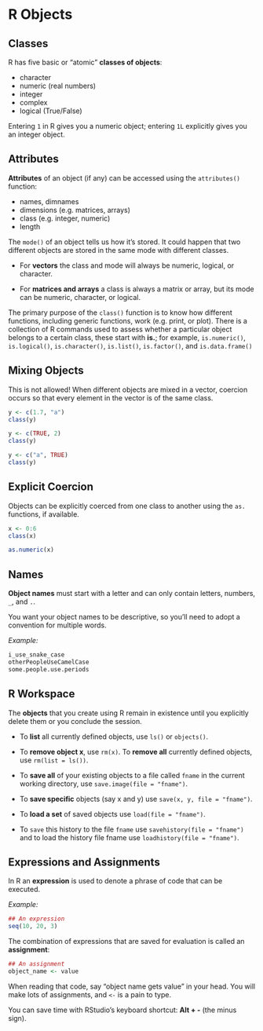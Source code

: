 # R Objects

## Classes

R has five basic or "atomic" **classes of objects**:

-   character
-   numeric (real numbers)
-   integer
-   complex
-   logical (True/False)

Entering `1` in R gives you a numeric object; entering `1L` explicitly gives you an integer object.

## Attributes

**Attributes** of an object (if any) can be accessed using the `attributes()` function:

-   names, dimnames
-   dimensions (e.g. matrices, arrays)
-   class (e.g. integer, numeric)
-   length

The `mode()` of an object tells us how it's stored. It could happen that two different objects are stored in the same mode with different classes.

-   For **vectors** the class and mode will always be numeric, logical, or character.

-   For **matrices and arrays** a class is always a matrix or array, but its mode can be numeric, character, or logical.

The primary purpose of the `class()` function is to know how different functions, including generic functions, work (e.g. print, or plot). There is a collection of R commands used to assess whether a particular object belongs to a certain class, these start with **is.**; for example, `is.numeric()`, `is.logical()`, `is.character()`, `is.list()`, `is.factor()`, and `is.data.frame()`

## Mixing Objects

This is not allowed! When different objects are mixed in a vector, coercion occurs so that every element in the vector is of the same class.

```r
y <- c(1.7, "a")
class(y) 
```

```r
y <- c(TRUE, 2)
class(y) 
```

```r
y <- c("a", TRUE)
class(y) 
```

## Explicit Coercion

Objects can be explicitly coerced from one class to another using the `as.` functions, if available.

```r
x <- 0:6 
class(x) 
```

```r
as.numeric(x)
```

## Names

**Object names** must start with a letter and can only contain letters, numbers, `_`, and `.`.

You want your object names to be descriptive, so you’ll need to adopt a convention for multiple words.

*Example:*

``` r
i_use_snake_case
otherPeopleUseCamelCase
some.people.use.periods
```

## R Workspace

The **objects** that you create using R remain in existence until you explicitly delete them or you conclude the session.

-   To **list** all currently defined objects, use `ls()` or `objects()`.

-   To **remove object x**, use `rm(x)`. To **remove all** currently defined objects, use `rm(list = ls())`.

-   To **save all** of your existing objects to a file called `fname` in the current working directory, use `save.image(file = "fname")`.

-   To **save specific** objects (say x and y) use `save(x, y, file = "fname")`.

-   To **load a set** of saved objects use `load(file = "fname")`.

-   To `save` this history to the file `fname` use `savehistory(file = "fname")` and to load the history file fname use `loadhistory(file = "fname")`.

## Expressions and Assignments

In R an **expression** is used to denote a phrase of code that can be executed.

*Example:*

``` r
## An expression
seq(10, 20, 3)
```

The combination of expressions that are saved for evaluation is called an **assignment**:

``` r
## An assignment
object_name <- value
```

When reading that code, say “object name gets value” in your head. You will make lots of assignments, and `<-` is a pain to type.

You can save time with RStudio’s keyboard shortcut: **Alt + -** (the minus sign).
